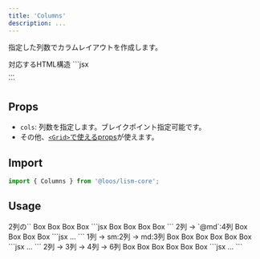 ```yaml
---
title: 'Columns'
description: ...
---
```


指定した列数でカラムレイアウトを作成します。

<Preview>
	<PreviewTitle>対応するHTML構造</PreviewTitle>
	<PreviewCode>
	```jsx
	<div class="l--columns" style="--gtc:{cols}">...</div>
	```
	</PreviewCode>
</Preview>


## Props
- `cols`: 列数を指定します。ブレイクポイント指定可能です。
- その他、[`<Grid>`で使えるprops](/docs/components/Grid#props)が使えます。

## Import

```js
import { Columns } from '@loos/lism-core';
```

## Usage

<Preview>
	<PreviewTitle>
		2列の`<Columns>`
	</PreviewTitle>
	<PreviewArea resize p={10}>
		<Columns cols={2} gap={20} lismState={["has--itemGuide"]}>
			<Box bgc="pale" p="box">Box</Box>
			<Box bgc="pale" p="box">Box</Box>
			<Box bgc="pale" p="box">Box</Box>
			<Box bgc="pale" p="box">Box</Box>
		</Columns>
	</PreviewArea>
	<PreviewCode>
		```jsx
		<Columns cols={2} gap={20}>
			<Box bgc="pale" p="box">Box</Box>
			<Box bgc="pale" p="box">Box</Box>
			<Box bgc="pale" p="box">Box</Box>
			<Box bgc="pale" p="box">Box</Box>
		</Columns>
		```
	</PreviewCode>
</Preview>


<Preview>
	<PreviewTitle>
		2列 → `@md`:4列
	</PreviewTitle>
	<PreviewArea resize p={10}>
		<Columns cols={[2, null, 4]} gap={20} lismState={["has--itemGuide"]}>
			<Box bgc="pale" p="box">Box</Box>
			<Box bgc="pale" p="box">Box</Box>
			<Box bgc="pale" p="box">Box</Box>
			<Box bgc="pale" p="box">Box</Box>
		</Columns>
	</PreviewArea>
	<PreviewCode>
		```jsx
		<Columns cols={[2, null, 4]} gap={20}>
			...
		</Columns>
		```
	</PreviewCode>
</Preview>

<Preview>
	<PreviewTitle>
		1列 → sm:2列 → md:3列
	</PreviewTitle>
	<PreviewArea resize p={10}>
		<Columns cols={[1, 2, 3]} gap={20} lismState={["has--itemGuide"]}>
			<Box bgc="pale" p="box">Box</Box>
			<Box bgc="pale" p="box">Box</Box>
			<Box bgc="pale" p="box">Box</Box>
			<Box bgc="pale" p="box">Box</Box>
			<Box bgc="pale" p="box">Box</Box>
			<Box bgc="pale" p="box">Box</Box>
		</Columns>
	</PreviewArea>
	<PreviewCode>
		```jsx
		<Columns cols={[1, 2, 3]} gap={20}>
			...
		</Columns>
		```
	</PreviewCode>
</Preview>

<Preview>
	<PreviewTitle>
		2列 → 3列 → 4列 → 6列
	</PreviewTitle>
	<PreviewArea resize p={10}>
		<Columns cols={[2, 3, 4, 6]} gap={20} lismState={["has--itemGuide"]}>
			<Box bgc="pale" p="box">Box</Box>
			<Box bgc="pale" p="box">Box</Box>
			<Box bgc="pale" p="box">Box</Box>
			<Box bgc="pale" p="box">Box</Box>
			<Box bgc="pale" p="box">Box</Box>
			<Box bgc="pale" p="box">Box</Box>
		</Columns>
	</PreviewArea>
	<PreviewCode>
		```jsx
		<Columns cols={[2, 3, 4, 6]} gap={20}>
			...
		</Columns>
		```
	</PreviewCode>
</Preview>
